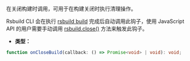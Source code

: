 在关闭构建时调用，可用于在构建关闭时执行清理操作。

Rsbuild CLI 会在执行 [rsbuild build](/guide/basic/cli#rsbuild-build) 完成后自动调用此钩子，使用 JavaScript API 的用户需要手动调用 [rsbuild.close()](/api/javascript-api/instance#rsbuildbuild) 方法来触发此钩子。

- **类型：**

```ts
function onCloseBuild(callback: () => Promise<void> | void): void;
```
